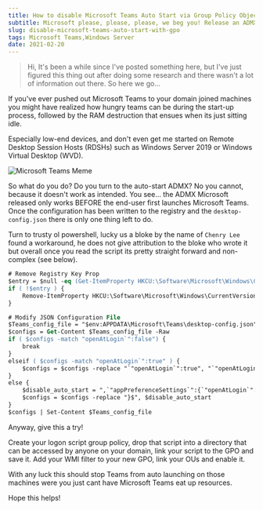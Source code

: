 ```yaml
---
title: How to disable Microsoft Teams Auto Start via Group Policy Object (GPO)
subtitle: Microsoft please, please, please, we beg you! Release an ADMX for Microsoft Teams that works! No? Okay, let me show you how I got Microsoft Teams to stop auto-starting.
slug: disable-microsoft-teams-auto-start-with-gpo
tags: Microsoft Teams,Windows Server
date: 2021-02-20
---
```


> Hi, It's been a while since I've posted something here, but I've just figured this thing out after doing some research and there wasn't a lot of information out there. So here we go...

If you've ever pushed out Microsoft Teams to your domain joined machines you might have realized how hungry teams can be during the start-up process, followed by the RAM destruction that ensues when its just sitting idle.

Especially low-end devices, and don't even get me started on Remote Desktop Session Hosts (RDSHs) such as Windows Server 2019 or Windows Virtual Desktop (WVD).

<img alt="Microsoft Teams Meme" src="/teams-meme.png" />

So what do you do? Do you turn to the auto-start ADMX? No you cannot, because it doesn't work as intended. You see... the ADMX Microsoft released only works BEFORE the end-user first launches Microsoft Teams. Once the configuration has been written to the registry and the `desktop-config.json` there is only one thing left to do.

Turn to trusty ol powershell, lucky us a bloke by the name of `Chenry Lee` found a workaround, he does not give attribution to the bloke who wrote it but overall once you read the script its pretty straight forward and non-complex (see below).

```ps
# Remove Registry Key Prop
$entry = $null -eq (Get-ItemProperty HKCU:\Software\Microsoft\Windows\CurrentVersion\Run)."com.squirrel.Teams.Teams"
if ( !$entry ) {
    Remove-ItemProperty HKCU:\Software\Microsoft\Windows\CurrentVersion\Run -Name "com.squirrel.Teams.Teams"
}

# Modify JSON Configuration File
$Teams_config_file = "$env:APPDATA\Microsoft\Teams\desktop-config.json"
$configs = Get-Content $Teams_config_file -Raw
if ( $configs -match "openAtLogin`":false") {
    break
}
elseif ( $configs -match "openAtLogin`":true" ) {
    $configs = $configs -replace "`"openAtLogin`":true", "`"openAtLogin`":false"
}
else {
    $disable_auto_start = ",`"appPreferenceSettings`":{`"openAtLogin`":false}}"
    $configs = $configs -replace "}$", $disable_auto_start
}
$configs | Set-Content $Teams_config_file
```

Anyway, give this a try!

Create your logon script group policy, drop that script into a directory that can be accessed by anyone on your domain, link your script to the GPO and save it. Add your WMI filter to your new GPO, link your OUs and enable it.

With any luck this should stop Teams from auto launching on those machines were you just cant have Microsoft Teams eat up resources.

Hope this helps!
